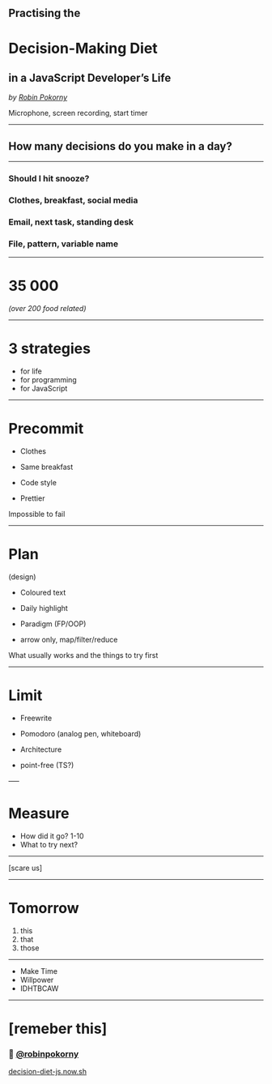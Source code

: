 

<Head>
  <title>
    Practising the Decision-Making Diet in a JavaScript Developer’s Life – Robin
    Pokorny
  </title>
</Head>

## Practising the

# Decision-Making Diet

## in a JavaScript Developer’s Life

_by [Robin Pokorny](https://robinpokorny.com)_

<Notes>Microphone, screen recording, start timer</Notes>

---

## How many decisions do you make in a day?

---

<Appear>

### Should I hit snooze?

### Clothes, breakfast, social media

### Email, next task, standing desk

### File, pattern, variable name

</Appear>

---

# 35 000

<Appear>

_(over 200 food related)_

</Appear>

---

# 3 strategies

- for life
- for programming
- for JavaScript

---

# Precommit

- Clothes

- Same breakfast
- Code style
- Prettier

<Notes>Impossible to fail</Notes>

---

# Plan

(design)

- Coloured text

- Daily highlight
- Paradigm (FP/OOP)
- arrow only, map/filter/reduce

<Notes>What usually works and the things to try first</Notes>

---

# Limit

- Freewrite

- Pomodoro (analog pen, whiteboard)
- Architecture
- point-free (TS?)

<Notes></Notes>

–––

# Measure

- How did it go? 1-10
- What to try next?

---

[scare us]

---

# Tomorrow

1. this
1. that
1. those

---

- Make Time
- Willpower
- IDHTBCAW

---

# [remeber this]

### 👋 [@robinpokorny](https://robinpokorny.com)

[decision-diet-js.now.sh](https://decision-diet-js.now.sh)
